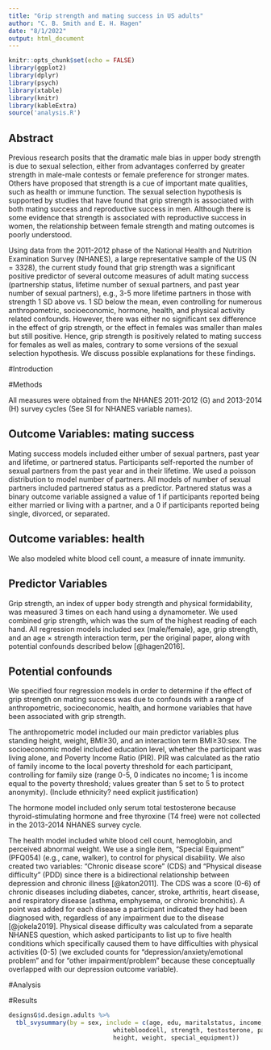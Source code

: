 ```yaml
---
title: "Grip strength and mating success in US adults"
author: "C. B. Smith and E. H. Hagen"
date: "8/1/2022"
output: html_document
---
```


```r
knitr::opts_chunk$set(echo = FALSE)
library(ggplot2)
library(dplyr)
library(psych)
library(xtable)
library(knitr)
library(kableExtra)
source('analysis.R')
```

## Abstract

Previous research posits that the dramatic male bias in upper body strength is due to sexual selection, either from advantages conferred by greater strength in male-male contests or female preference for stronger mates. Others have proposed that strength is a cue of important mate qualities, such as health or immune function. The sexual selection hypothesis is supported by studies that have found that grip strength is associated with both mating success and reproductive success in men. Although there is some evidence that strength is associated with reproductive success in women, the relationship between female strength and mating outcomes is poorly understood.  

Using data from the 2011-2012 phase of the National Health and Nutrition Examination Survey (NHANES), a large representative sample of the US (N = 3328), the current study found that grip strength was a significant positive predictor of several outcome measures of adult mating success (partnership status, lifetime number of sexual partners, and past year number of sexual partners), e.g., 3-5 more lifetime partners in those with strength 1 SD above vs. 1 SD below the mean, even controlling for numerous anthropometric, socioeconomic, hormone, health, and physical activity related confounds. However, there was either no significant sex difference in the effect of grip strength, or the effect in females was smaller than males but still positive. Hence, grip strength is positively related to mating success for females as well as males, contrary to some versions of the sexual selection hypothesis. We discuss possible explanations for these findings.



#Introduction

#Methods

All measures were obtained from the NHANES 2011-2012 (G) and 2013-2014 (H) survey cycles (See SI for NHANES variable names).
 
## Outcome Variables: mating success

Mating success models included either umber of sexual partners, past year and lifetime, or partnered status. Participants self-reported the number of sexual partners from the past year and in their lifetime. We used a poisson distribution to model number of partners. All  models of number of sexual partners included partnered status as a predictor. Partnered status was a binary outcome variable assigned a value of 1 if participants reported being either married or living with a partner, and a 0 if participants reported being single, divorced, or separated. 

## Outcome variables: health

We also modeled white blood cell count, a measure of innate immunity. 

## Predictor Variables

Grip strength, an index of upper body strength and physical formidability, was measured 3 times on each hand using a dynamometer. We used combined grip strength, which was the sum of the highest reading of each hand. All regression models included sex (male/female), age, grip strength, and an age $\times$ strength interaction term, per the original paper, along with potential confounds described below [@hagen2016].

## Potential confounds
 
We specified four regression models in order to determine if the effect of grip strength on mating success was due to confounds with a range of anthropometric, socioeconomic, health, and hormone variables that have been associated with grip strength.

The anthropometric model included our main predictor variables plus standing height, weight, BMI≥30, and an interaction term BMI≥30:sex. The socioeconomic model included education level, whether the participant was living alone, and Poverty Income Ratio (PIR). PIR was calculated as the ratio of family income to the local poverty threshold for each participant, controlling for family size (range 0-5, 0 indicates no income; 1 is income equal to the poverty threshold; values greater than 5 set to 5 to protect anonymity). (Include ethnicity? need explicit justification)

The hormone model included only serum total testosterone because thyroid-stimulating hormone and free thyroxine (T4 free) were not collected in the 2013-2014 NHANES survey cycle.

The health model included white blood cell count, hemoglobin, and perceived abnormal weight. We use a single item, "Special Equipment" (PFQ054) (e.g., cane, walker), to control for physical disability. We also created two variables: "Chronic disease score" (CDS) and "Physical disease difficulty" (PDD) since there is a bidirectional relationship between depression and chronic illness [@katon2011]. The CDS was a score (0-6) of chronic diseases including diabetes, cancer, stroke, arthritis, heart disease, and respiratory disease (asthma, emphysema, or chronic bronchitis). A point was added for each disease a participant indicated they had been diagnosed with, regardless of any impairment due to the disease [@jokela2019]. Physical disease difficulty was calculated from a separate NHANES question, which asked participants to list up to five health conditions which specifically caused them to have difficulties with physical activities (0-5) (we excluded counts for "depression/anxiety/emotional problem" and for "other impairment/problem" because these conceptually overlapped with our depression outcome variable).


#Analysis

#Results
```r
designsG$d.design.adults %>%
  tbl_svysummary(by = sex, include = c(age, edu, maritalstatus, income, race, bmi, 
                             whitebloodcell, strength, testosterone, partnered, 
                             height, weight, special_equipment)) 
```




```r

```



```r

```

